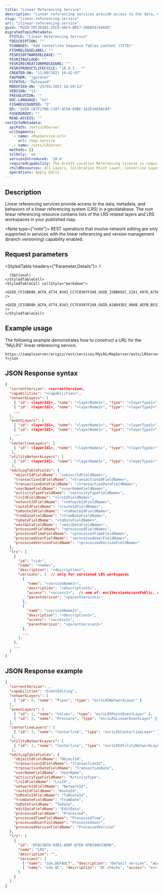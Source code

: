 ```yaml
---
title: "Linear Referencing Service"
description: "Linear referencing services provide access to the data, metadata, and behaviors of a linear referencing system (LRS) in a geodatabase. The root linear referencing resource contains lists of the LRS related layers and LRS workspaces in your published map."
slug: "linear-referencing-service"
url: "/linear-referencing-service"
guid: "GUID-FDC3EA81-25C0-4AC4-8B57-2008547446AD"
migratedTopicMetadata:
  FTITLE: "Linear Referencing Service"
  FDESCRIPTION: ""
  FCHANGES: "Add Centerline Sequence Tables content (3778)"
  FISHRELEASELABEL: ""
  FESRISOFTWARERELEASE: ""
  FESRITAGCLOUD: ""
  FESRIRECREATIONPROCEDURE: ""
  FESRIPRODUCTLIFECYCLE: "10.9.1 - *"
  CREATED-ON: "21/09/2021 16:42:07"
  FAUTHOR: "jgardner"
  FSTATUS: "Released"
  MODIFIED-ON: "25/05/2023 10:59:53"
  VERSION: "11"
  FRESOLUTION: ""
  DOC-LANGUAGE: "en"
  FISHREVCOUNTER: "2"
  ED: "GUID-CB7F2700-C107-4C94-89BF-2A1D14E9AC84"
  FUSERGROUP: ""
  READ-ACCESS: ""
restInfoMetadata:
  apiPath: /exts/LRServer
  urlSegments:
    - name: <MapService-url>
      url: /map-service
    - name: /exts/LRServer
  methods: []
  sslOnly: 'no'
  versionIntroduced: '10.6'
  requiredCapability: The ArcGIS Location Referencing license is required to use this resource.
  childResources: All Layers, Calibration Point Layer, Centerline Layer, Centerline Sequence Table, Event Layer,  Intersection Layer, Network Layer, Non-LRS Layer, Redline Layer, Utility Network Layer
  operations: Apply Edits
---
```



## Description

Linear referencing services provide access to the data, metadata, and behaviors of a linear referencing system (LRS) in a geodatabase. The root linear referencing resource contains lists of the LRS related layers and LRS workspaces in your published map.

<Note type={"note"}>
REST operations that involve network editing are only supported in services with the linear referencing and version management (branch versioning) capability enabled.
</Note>

##  Request parameters 

<StyledTable headers={"Parameter,Details"}>
  <StyledTableRow>
    <StyledTableCell cellStyle="markdown">
      `f`
      
      (Optional)
    </StyledTableCell>
    <StyledTableCell cellStyle="markdown">
      <GUID_CF31BD86_ACFA_4774_8343_CC7C8307F248_GUID_338B692C_1241_497E_A75E_A120E90C5078 />
      <GUID_CF31BD86_ACFA_4774_8343_CC7C8307F248_GUID_A18843D2_866B_4EFB_B533_9736C6767514 />
    </StyledTableCell>
  </StyledTableRow>
</StyledTable>

## Example usage

The following example demonstrates how to construct a URL for the "MyLRS" linear referencing service.

<EncodeURLsNote />

```other
https://sampleserver/arcgis/rest/services/MyLRS/MapServer/exts/LRServer?f=json
```

## JSON Response syntax

```json
{
  "currentVersion": <currentVersion>,
  "capabilities": "<capabilities>",
  "networkLayers": [
    { "id": <layerId1>, "name": "<layerName1>", "type": "<layerType1>", },
    { "id": <layerId2>, "name": "<layerName2>", "type": "<layerType2>", },
    ...
  ],
  "eventLayers": [
    { "id": <layerId1>, "name": "<layerName1>", "type": "<layerType1>", },
    { "id": <layerId2>, "name": "<layerName2>", "type": "<layerType2>", },
    ...
  ],
  "centerlineLayers": [
    { "id": <layerId1>, "name": "<layerName1>", "type": "<layerType1>", }
   ],
  "utilityNetworkLayers": [
    { "id": <layerId1>, "name": "<layerName1>", "type": "<layerType1>", }
   ],
  "editLogTableFields": {
    "objectIdFieldName": "<objectIdFieldName>",
    "transactionIdFieldName": "<transactionIdFieldName>",
    "transactionDateFieldName": "<transactionDateFieldName>",
    "userNameFieldName": "<userNameFieldName>",
    "activityTypeFieldName": "<activityTypeFieldName>",
    "lrsIdFieldName": "<lrsIdFieldName>",
    "networkIdFieldName": "<networkIdFieldName>",
    "routeIdFieldName": "<routeIdFieldName>",
    "toRouteIdFieldName": "<toRouteIdFieldName>",
    "fromDateFieldName": "<fromDateFieldName>",
    "toDateFieldName": "<toDateFieldName>",
    "editDataFieldName": "<editDataFieldName>",
    "processedFieldName": "<processedFieldName>",
    "processedTimeFieldName": "<processedTimeFieldName>",
    "processedUserFieldName": "<processedUserFieldName>",
    "processedVersionFieldName": "<processedVersionFieldName>"
  },
  "lrs": [
    {
      "id": "<id>",
      "name": "<name>",
      "description": "<description>",
      "versions": [  // only for versioned LRS workspaces
        {
          "name": "<versionName1>",
          "description": "<description1>",
          "access": "<access1>",  // one of: esriVersionAccessPublic, esriVersionAccessProtected, esriVersionAccessPrivate
          "parentVersion": "<parentVersion1>"
        },
        {
          "name": "<versionName2>",
          "description": "<description2>",
          "access": "<access2>",
          "parentVersion": "<parentVersion2>"
        },
        ...
      ],
    },
    ...
  ]
}

```
 

## JSON Response example

```json
{
  "currentVersion": ,
  "capabilities": "EventEditing",
  "networkLayers": [
    { "id": 0, "name": "Pipes", "type": "esriLRSNetworkLayer" }
  ],
  "eventLayers": [
    { "id": 1, "name": "Valves", "type": "esriLRSPointEventLayer" },
    { "id": 2, "name": "Pressure", "type": "esriLRSLinearEventLayer" }
  ],
  "centerlineLayers": [
    { "id": 3, "name": "Centerline", "type": "esriLRSCenterlineLayer" }
   ],
  "utilityNetworkLayers": [
    { "id": 3, "name": "Centerline", "type": "esriLRSUtilityNetworkLayer" }
   ],
  "editLogTableFields": {
    "objectIdFieldName": "ObjectId",
    "transactionIdFieldName": "TransactionId",
    "transactionDateFieldName": "TransactionDate",
    "userNameFieldName": "UserName",
    "activityTypeFieldName": "ActivityType",
    "lrsIdFieldName": "LrsId",
    "networkIdFieldName": "NetworkId",
    "routeIdFieldName": "RouteId",
    "toRouteIdFieldName": "ToRouteId",
    "fromDateFieldName": "FromDate",
    "toDateFieldName": "ToDate",
    "editDataFieldName": "EditData",
    "processedFieldName": "Processed",
    "processedTimeFieldName": "ProcessedTime",
    "processedUserFieldName": "ProcessedUser",
    "processedVersionFieldName": "ProcessedVersion"
  },
  "lrs": [
    {
      "id": "DFB23B7D-69D1-460F-B7E0-0FB190D23B96",
      "name": "LRS",
      "description": "",
      "versions": [
        { "name": "sde.DEFAULT", "description": "Default version", "access": "esriVersionAccessPublic", "parentVersion": null },
        { "name": "sde.QC", "description": "QC checks", "access": "esriVersionAccessPublic", "parentVersion": "sde.DEFAULT" }
      ]
    }
  ]
}

```

 
